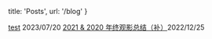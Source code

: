 
  title: 'Posts',
  url: '/blog'
}


[test](/posts/hello-world) <time>2023/07/20</time>
[2021 & 2020 年终观影总结（补）](https://www.douban.com/note/842766550/?_i=6310496m3pr6cw)<time>2022/12/25</time>
